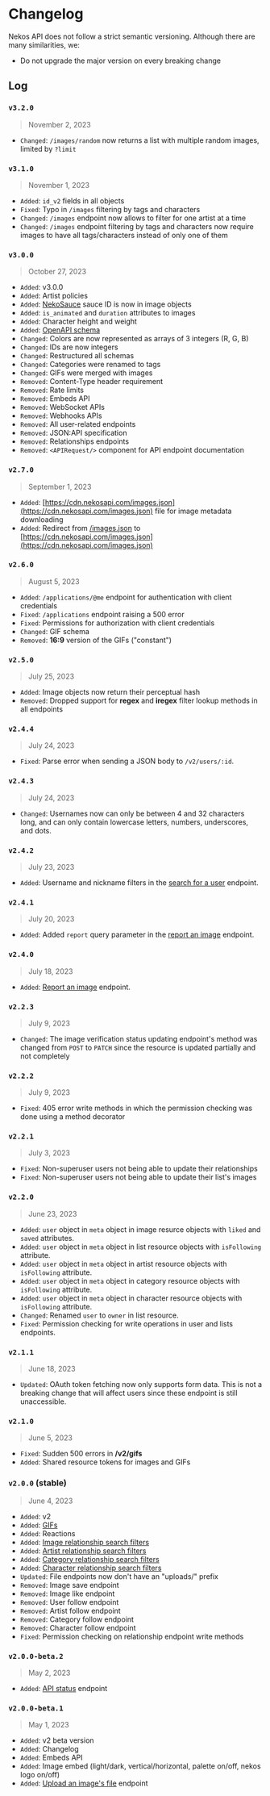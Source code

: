 
# Changelog
 
Nekos API does not follow a strict semantic versioning. Although there are many similarities, we:

- Do not upgrade the major version on every breaking change

## Log

### `v3.2.0`

> November 2, 2023

- `Changed`: `/images/random` now returns a list with multiple random images, limited by `?limit`

### `v3.1.0`

> November 1, 2023

- `Added`: `id_v2` fields in all objects
- `Fixed`: Typo in `/images` filtering by tags and characters
- `Changed`: `/images` endpoint now allows to filter for one artist at a time
- `Changed`: `/images` endpoint filtering by tags and characters now require images to have all tags/characters instead of only one of them

### `v3.0.0`

> October 27, 2023

- `Added`: v3.0.0
- `Added`: Artist policies
- `Added`: [NekoSauce](https://nekosauce.org) sauce ID is now in image objects
- `Added`: `is_animated` and `duration` attributes to images
- `Added`: Character height and weight
- `Added`: [OpenAPI schema](https://api.nekosapi.com/v3/openapi.json)
- `Changed`: Colors are now represented as arrays of 3 integers (R, G, B)
- `Changed`: IDs are now integers
- `Changed`: Restructured all schemas
- `Changed`: Categories were renamed to tags
- `Changed`: GIFs were merged with images
- `Removed`: Content-Type header requirement
- `Removed`: Rate limits
- `Removed`: Embeds API
- `Removed`: WebSocket APIs
- `Removed`: Webhooks APIs
- `Removed`: All user-related endpoints
- `Removed`: JSON:API specification
- `Removed`: Relationships endpoints
- `Removed`: `<APIRequest/>` component for API endpoint documentation

### `v2.7.0`

> September 1, 2023

- `Added`: [https://cdn.nekosapi.com/images.json](https://cdn.nekosapi.com/images.json) file for image metadata downloading
- `Added`: Redirect from [/images.json](/docs/rest-api/images/resource#imagesjson) to [https://cdn.nekosapi.com/images.json](https://cdn.nekosapi.com/images.json)

### `v2.6.0`

> August 5, 2023

- `Added`: `/applications/@me` endpoint for authentication with client credentials
- `Fixed`: `/applications` endpoint raising a 500 error
- `Fixed`: Permissions for authorization with client credentials
- `Changed`: GIF schema
- `Removed`: **16:9** version of the GIFs ("constant")

### `v2.5.0`

> July 25, 2023

- `Added`: Image objects now return their perceptual hash
- `Removed`: Dropped support for **regex** and **iregex** filter lookup methods in all endpoints

### `v2.4.4`

> July 24, 2023

- `Fixed`: Parse error when sending a JSON body to `/v2/users/:id`.

### `v2.4.3`

> July 24, 2023

- `Changed`: Usernames now can only be between 4 and 32 characters long, and can only contain lowercase letters, numbers, underscores, and dots.

### `v2.4.2`

> July 23, 2023

- `Added`: Username and nickname filters in the [search for a user](/docs/rest-api/users/resource#search-for-a-user) endpoint.

### `v2.4.1`

> July 20, 2023

- `Added`: Added `report` query parameter in the [report an image](/docs/rest-api/images/resource#report-an-image) endpoint.

### `v2.4.0`

> July 18, 2023

- `Added`: [Report an image](/docs/rest-api/images/resource#report-an-image) endpoint.

### `v2.2.3`

> July 9, 2023

- `Changed`: The image verification status updating endpoint's method was changed from `POST` to `PATCH` since the resource is updated partially and not completely

### `v2.2.2`

> July 9, 2023

- `Fixed`: 405 error write methods in which the permission checking was done using a method decorator

### `v2.2.1`

> July 3, 2023

- `Fixed`: Non-superuser users not being able to update their relationships
- `Fixed`: Non-superuser users not being able to update their list's images

### `v2.2.0`

> June 23, 2023

- `Added`: `user` object in `meta` object in image resurce objects with `liked` and `saved` attributes.
- `Added`: `user` object in `meta` object in list resource objects with `isFollowing` attribute.
- `Added`: `user` object in `meta` object in artist resource objects with `isFollowing` attribute.
- `Added`: `user` object in `meta` object in category resource objects with `isFollowing` attribute.
- `Added`: `user` object in `meta` object in character resource objects with `isFollowing` attribute.
- `Changed`: Renamed `user` to `owner` in list resource.
- `Fixed`: Permission checking for write operations in user and lists endpoints. 

### `v2.1.1`

> June 18, 2023

- `Updated`: OAuth token fetching now only supports form data. This is not a breaking change that will affect users since these endpoint is still unaccessible.

### `v2.1.0`

> June 5, 2023

- `Fixed`: Sudden 500 errors in **/v2/gifs**
- `Added`: Shared resource tokens for images and GIFs

### `v2.0.0` (stable)

> June 4, 2023

- `Added`: v2
- `Added`: [GIFs](/docs/rest-api/gifs/resource)
- `Added`: Reactions
- `Added`: [Image relationship search filters](/docs/rest-api/images/resource)
- `Added`: [Artist relationship search filters](/docs/rest-api/artists/resource)
- `Added`: [Category relationship search filters](/docs/rest-api/categories/resource)
- `Added`: [Character relationship search filters](/docs/rest-api/characters/resource)
- `Updated`: File endpoints now don't have an "uploads/" prefix
- `Removed`: Image save endpoint
- `Removed`: Image like endpoint
- `Removed`: User follow endpoint
- `Removed`: Artist follow endpoint
- `Removed`: Category follow endpoint
- `Removed`: Character follow endpoint
- `Fixed`: Permission checking on relationship endpoint write methods

### `v2.0.0-beta.2`

> May 2, 2023

- `Added`: [API status](/api/status) endpoint

### `v2.0.0-beta.1`

> May 1, 2023

- `Added`: v2 beta version
- `Added`: Changelog
- `Added`: Embeds API
- `Added`: Image embed (light/dark, vertical/horizontal, palette on/off, nekos logo on/off)
- `Added`: [Upload an image's file](/docs/rest-api/images/resource/#upload-an-image) endpoint

